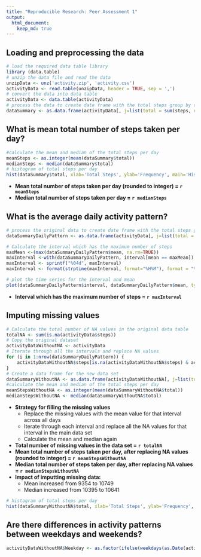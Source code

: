 ```yaml
---
title: "Reproducible Research: Peer Assessment 1"
output: 
  html_document:
    keep_md: true
---
```



## Loading and preprocessing the data
```r
# load the required data table library
library (data.table)
# unzip the data file and read the data
unzipData <- unz('activity.zip', 'activity.csv')
activityData <- read.table(unzipData, header = TRUE, sep = ',')
# convert the data into data table
activityData <- data.table(activityData)
# process the data to create date frame with the total steps group by date
dataSummary <- as.data.frame(activityData[, j=list(total = sum(steps, na.rm = TRUE)),by = date])

```


## What is mean total number of steps taken per day?
```r
#calculate the mean and median of the total steps per day
meanSteps <- as.integer(mean(dataSummary$total))
medianSteps <- median(dataSummary$total)
# histogram of total steps per day
hist(dataSummary$total, xlab='Total Steps', ylab='Frequency', main='Histogram of total steps per day')
```

- **Mean total number of steps taken per day (rounded to integer) = `r meanSteps`**
- **Median total number of steps taken per day = `r medianSteps`**

## What is the average daily activity pattern?
```r
# process the original data to create date frame with the total steps group by interval and the mean
dataSummaryDailyPattern <- as.data.frame(activityData[, j=list(total = sum(steps, na.rm = TRUE), mean = as.integer(mean(steps, na.rm = TRUE))),by = interval])

# Calculate the interval which has the maximum number of steps
maxMean <-(max(dataSummaryDailyPattern$mean, na.rm=TRUE))
maxInterval <-with(dataSummaryDailyPattern, interval[mean == maxMean])
maxInterval <- sprintf("%04d", maxInterval)
maxInterval <- format(strptime(maxInterval, format="%H%M"), format = "%H:%M")

# plot the time series for the interval and mean
plot(dataSummaryDailyPattern$interval, dataSummaryDailyPattern$mean, type='l', xlab = 'Interval', ylab = 'Average steps', main = 'Daily Activity Pattern')
```

- **Interval which has the maximum number of steps = `r maxInterval`**

## Imputing missing values
```r
# Calculate the total number of NA values in the original data table
totalNA <- sum(is.na(activityData$steps))
# Copy the original dataset
activityDataWithoutNA <- activityData
# Iterate through all the intervals and replace NA values
for (i in 1:nrow(dataSummaryDailyPattern)) {
    activityDataWithoutNA$steps[is.na(activityDataWithoutNA$steps) & activityDataWithoutNA$interval==dataSummaryDailyPattern[i,]$interval] <- dataSummaryDailyPattern[i,]$mean
}
# Create a data frame for the new data set
dataSummaryWithoutNA <- as.data.frame(activityDataWithoutNA[, j=list(total = sum(steps, na.rm = TRUE)),by = date])
#calculate the mean and median of the total steps per day
meanStepsWithoutNA <- as.integer(mean(dataSummaryWithoutNA$total))
medianStepsWithoutNA <- median(dataSummaryWithoutNA$total)
```

- **Strategy for filling the missing values**
    - Replace the missing values with the mean value for that interval across all days
    - Iterate through each interval and replace all the NA values for that interval in the main data set
    - Calculate the mean and median again
- **Total number of missing values in the data set = `r totalNA`**
- **Mean total number of steps taken per day, after replacing NA values (rounded to integer) = `r meanStepsWithoutNA`**
- **Median total number of steps taken per day, after replacing NA values = `r medianStepsWithoutNA`**
- **Impact of imputting missing data:**
    - Mean increased from 9354 to 10749
    - Median increased from 10395 to 10641

```r
# histogram of total steps per day
hist(dataSummaryWithoutNA$total, xlab='Total Steps', ylab='Frequency', main='Histogram of total steps per day without NA values')
```

## Are there differences in activity patterns between weekdays and weekends?
```r
activityDataWithoutNA$Weekday <- as.factor(ifelse(weekdays(as.Date(activityDataWithoutNA$date),abbreviate = FALSE) %in% c("Saturday","Sunday"), "Weekend", "Weekday")) 

```
